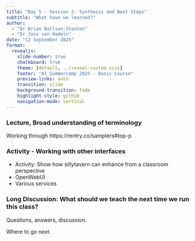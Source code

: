 ```yaml
---
title: "Day 5 - Session 2: Synthesis and Next Steps"
subtitle: "What have we learned?"
author: 
  - "Dr Brian Ballsun-Stanton"
  - "Dr Joss von Hadeln"
date: "12 September 2025"
format:
  revealjs:
    slide-number: true
    chalkboard: true
    theme: [default, ../reveal-custom.scss]
    footer: "AI Summercamp 2025 - Basic Course"
    preview-links: auto
    transition: slide
    background-transition: fade
    highlight-style: github
    navigation-mode: vertical
---
```

### Lecture, Broad understanding of terminology
Working through https://rentry.co/samplers#top-p

### Activity - Working with other interfaces
  * Activity: Show how sillytavern can enhance from a classroom perspective  
  * OpenWebUI
  * Various services

### Long Discussion: What should we teach the next time we run this class?




Questions, answers, discussion.

Where to go next.